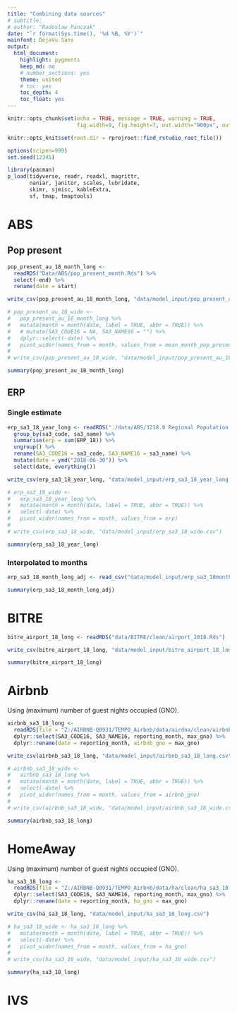 ```yaml
---
title: "Combining data sources"
# subtitle: 
# author: "Radoslaw Panczak"
date: "`r format(Sys.time(), '%d %B, %Y')`"
mainfont: DejaVu Sans
output: 
  html_document: 
    highlight: pygments
    keep_md: no
    # number_sections: yes
    theme: united
    # toc: yes
    toc_depth: 4
    toc_float: yes
---
```


<!-- ------------------------------------------------------------ --> 

```r
knitr::opts_chunk$set(echo = TRUE, message = TRUE, warning = TRUE, 
                      fig.width=9, fig.height=7, out.width="900px", out.height="700px", dpi=300)

knitr::opts_knit$set(root.dir = rprojroot::find_rstudio_root_file())

options(scipen=999)
set.seed(12345)

library(pacman) 
p_load(tidyverse, readr, readxl, magrittr, 
       naniar, janitor, scales, lubridate,  
       skimr, sjmisc, kableExtra, 
       sf, tmap, tmaptools)
```

<!-- ------------------------------------------------------------ --> 

# ABS

## Pop present

```r
pop_present_au_18_month_long <- 
  readRDS("Data/ABS/pop_present_month.Rds") %>% 
  select(-end) %>% 
  rename(date = start)

write_csv(pop_present_au_18_month_long, "data/model_input/pop_present_au_18_month_long.csv")

# pop_present_au_18_wide <- 
#   pop_present_au_18_month_long %>% 
#   mutate(month = month(date, label = TRUE, abbr = TRUE)) %>% 
#   # mutate(SA3_CODE16 = NA, SA3_NAME16 = "") %>% 
#   dplyr::select(-date) %>% 
#   pivot_wider(names_from = month, values_from = mean_month_pop_present)
# 
# write_csv(pop_present_au_18_wide, "data/model_input/pop_present_au_18_wide.csv")
```

```r
summary(pop_present_au_18_month_long)
```

## ERP

### Single estimate

```r
erp_sa3_18_year_long <- readRDS("./data/ABS/3218.0 Regional Population Growth, Australia, 2017-18/clean/ERP_SA2_2018.Rds") %>% 
  group_by(sa3_code, sa3_name) %>% 
  summarise(erp = sum(ERP_18)) %>% 
  ungroup() %>% 
  rename(SA3_CODE16 = sa3_code, SA3_NAME16 = sa3_name) %>% 
  mutate(date = ymd("2018-06-30")) %>% 
  select(date, everything())

write_csv(erp_sa3_18_year_long, "data/model_input/erp_sa3_18_year_long.csv")

# erp_sa3_18_wide <- 
#   erp_sa3_18_year_long %>% 
#   mutate(month = month(date, label = TRUE, abbr = TRUE)) %>% 
#   select(-date) %>% 
#   pivot_wider(names_from = month, values_from = erp)
# 
# write_csv(erp_sa3_18_wide, "data/model_input/erp_sa3_18_wide.csv")
```

```r
summary(erp_sa3_18_year_long)
```

### Interpolated to months

```r
erp_sa3_18_month_long_adj <- read_csv("data/model_input/erp_sa3_18month_adj_long.csv")
```

```r
summary(erp_sa3_18_month_long_adj)
```

# BITRE

```r
bitre_airport_18_long <- readRDS("data/BITRE/clean/airport_2018.Rds")

write_csv(bitre_airport_18_long, "data/model_input/bitre_airport_18_long.csv")
```

```r
summary(bitre_airport_18_long)
```

# Airbnb

Using (maximum) number of guest nights occupied (GNO).

```r
airbnb_sa3_18_long <- 
  readRDS(file = "Z:/AIRBNB-Q0931/TEMPO_Airbnb/data/airdna/clean/airbnb_sa3_18.rds") %>% 
  dplyr::select(SA3_CODE16, SA3_NAME16, reporting_month, max_gno) %>% 
  dplyr::rename(date = reporting_month, airbnb_gno = max_gno)

write_csv(airbnb_sa3_18_long, "data/model_input/airbnb_sa3_18_long.csv")

# airbnb_sa3_18_wide <- 
#   airbnb_sa3_18_long %>% 
#   mutate(month = month(date, label = TRUE, abbr = TRUE)) %>% 
#   select(-date) %>% 
#   pivot_wider(names_from = month, values_from = airbnb_gno)
# 
# write_csv(airbnb_sa3_18_wide, "data/model_input/airbnb_sa3_18_wide.csv")
```

```r
summary(airbnb_sa3_18_long)
```

# HomeAway

Using (maximum) number of guest nights occupied (GNO).

```r
ha_sa3_18_long <- 
  readRDS(file = "Z:/AIRBNB-Q0931/TEMPO_Airbnb/data/ha/clean/ha_sa3_18.rds") %>% 
  dplyr::select(SA3_CODE16, SA3_NAME16, reporting_month, max_gno) %>% 
  dplyr::rename(date = reporting_month, ha_gno = max_gno)

write_csv(ha_sa3_18_long, "data/model_input/ha_sa3_18_long.csv")

# ha_sa3_18_wide <- ha_sa3_18_long %>% 
#   mutate(month = month(date, label = TRUE, abbr = TRUE)) %>% 
#   select(-date) %>% 
#   pivot_wider(names_from = month, values_from = ha_gno)
# 
# write_csv(ha_sa3_18_wide, "data/model_input/ha_sa3_18_wide.csv")
```

```r
summary(ha_sa3_18_long)
```

# IVS


